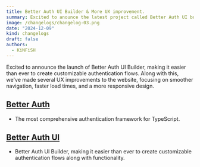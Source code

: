 ```yaml
---
title: Better Auth UI Builder & More UX improvement.
summary: Excited to anounce the latest project called Better Auth UI builder and improved a UX of the website
image: /changelogs/changelog-03.png
date: "2024-12-09"
kind: changelogs
draft: false
authors:
  - KiNFiSH
---
```

Excited to announce the launch of Better Auth UI Builder, making it easier than ever to create customizable authentication flows. Along with this, we've made several UX improvements to the website, focusing on smoother navigation, faster load times, and a more responsive design.


## [Better Auth](https://better-auth.com)
- The most comprehensive authentication framework for TypeScript.

## [Better Auth UI](https://better-auth.farmui.com)
- Better Auth UI Builder, making it easier than ever to create customizable authentication flows along with functionality.
